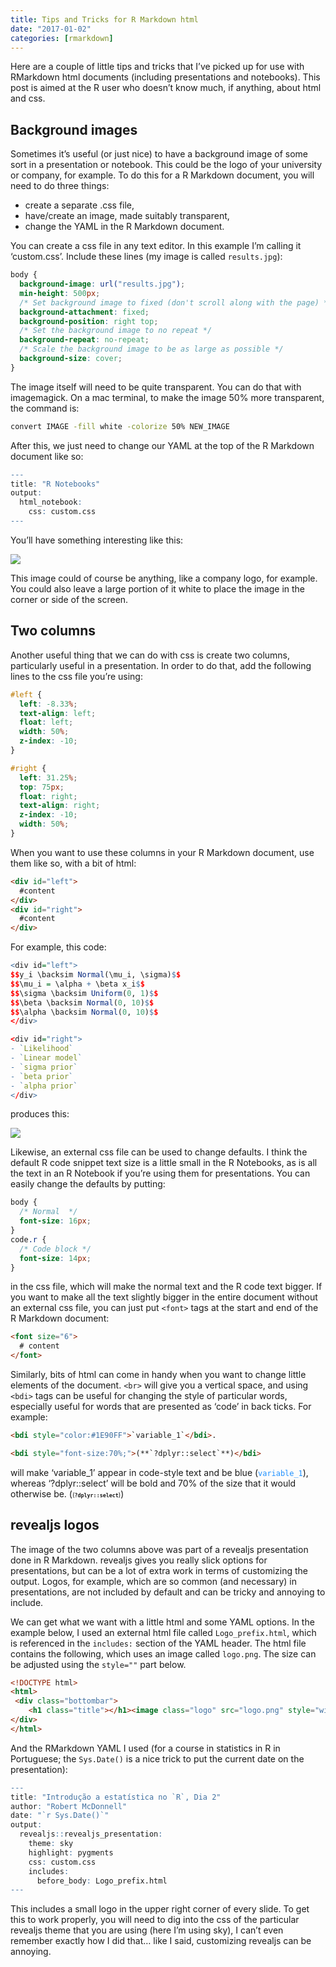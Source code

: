 ```yaml
---
title: Tips and Tricks for R Markdown html
date: "2017-01-02"
categories: [rmarkdown]
---
```


Here are a couple of little tips and tricks that I've picked up for use with RMarkdown html documents (including presentations and notebooks). This post is aimed at the R user who doesn't know much, if anything, about html and css.

## Background images

Sometimes it's useful (or just nice) to have a background image of some sort in a presentation or notebook. This could be the logo of your university or company, for example. To do this for a R Markdown document, you will need to do three things:

-   create a separate .css file,
-   have/create an image, made suitably transparent,
-   change the YAML in the R Markdown document.

You can create a css file in any text editor. In this example I'm calling it 'custom.css'. Include these lines (my image is called `results.jpg`):

``` css
body {
  background-image: url("results.jpg");
  min-height: 500px;
  /* Set background image to fixed (don't scroll along with the page) */
  background-attachment: fixed;
  background-position: right top;
  /* Set the background image to no repeat */
  background-repeat: no-repeat;
  /* Scale the background image to be as large as possible */
  background-size: cover;
}
```

The image itself will need to be quite transparent. You can do that with imagemagick. On a mac terminal, to make the image 50% more transparent, the command is:

``` bash
convert IMAGE -fill white -colorize 50% NEW_IMAGE
```

After this, we just need to change our YAML at the top of the R Markdown document like so:

``` r
---
title: "R Notebooks"
output:
  html_notebook:
    css: custom.css
---
```

You'll have something interesting like this:

<img src="images/liberdade.png"/>

This image could of course be anything, like a company logo, for example. You could also leave a large portion of it white to place the image in the corner or side of the screen.

## Two columns

Another useful thing that we can do with css is create two columns, particularly useful in a presentation. In order to do that, add the following lines to the css file you're using:

``` css
#left {
  left: -8.33%;
  text-align: left;
  float: left;
  width: 50%;
  z-index: -10;
}

#right {
  left: 31.25%;
  top: 75px;
  float: right;
  text-align: right;
  z-index: -10;
  width: 50%;
}
```

When you want to use these columns in your R Markdown document, use them like so, with a bit of html:

``` html
<div id="left">
  #content
</div>
<div id="right">
  #content
</div>
```

For example, this code:

``` r
<div id="left">
$$y_i \backsim Normal(\mu_i, \sigma)$$
$$\mu_i = \alpha + \beta x_i$$
$$\sigma \backsim Uniform(0, 1)$$
$$\beta \backsim Normal(0, 10)$$
$$\alpha \backsim Normal(0, 10)$$
</div>

<div id="right">
- `Likelihood`
- `Linear model`
- `sigma prior`
- `beta prior`
- `alpha prior`
</div>
```

produces this:

<img src="images/mathjaxslide.png"/>

Likewise, an external css file can be used to change defaults. I think the default R code snippet text size is a little small in the R Notebooks, as is all the text in an R Notebook if you're using them for presentations. You can easily change the defaults by putting:

``` css
body {
  /* Normal  */
  font-size: 16px;
}
code.r {
  /* Code block */
  font-size: 14px;
}
```

in the css file, which will make the normal text and the R code text bigger. If you want to make all the text slightly bigger in the entire document without an external css file, you can just put `<font>` tags at the start and end of the R Markdown document:

``` html
<font size="6">
  # content
</font>
```

Similarly, bits of html can come in handy when you want to change little elements of the document. `<br>` will give you a vertical space, and using `<bdi>` tags can be useful for changing the style of particular words, especially useful for words that are presented as 'code' in back ticks. For example:

``` html
<bdi style="color:#1E90FF">`variable_1`</bdi>.

<bdi style="font-size:70%;">(**`?dplyr::select`**)</bdi>
```

will make 'variable_1' appear in code-style text and be blue (<bdi style="color:#1E90FF">`variable_1`</bdi>), whereas '?dplyr::select' will be bold and 70% of the size that it would otherwise be. (<bdi style="font-size:70%;">(**`?dplyr::select`**)</bdi>)

## revealjs logos

The image of the two columns above was part of a revealjs presentation done in R Markdown. revealjs gives you really slick options for presentations, but can be a lot of extra work in terms of customizing the output. Logos, for example, which are so common (and necessary) in presentations, are not included by default and can be tricky and annoying to include.

We can get what we want with a little html and some YAML options. In the example below, I used an external html file called `Logo_prefix.html`, which is referenced in the `includes:` section of the YAML header. The html file contains the following, which uses an image called `logo.png`. The size can be adjusted using the `style=""` part below.

``` html
<!DOCTYPE html>
<html>
 <div class="bottombar">
    <h1 class="title"></h1><image class="logo" src="logo.png" style="width:180px; height:85px;">
</div>
</html>
```

And the RMarkdown YAML I used (for a course in statistics in R in Portuguese; the `Sys.Date()` is a nice trick to put the current date on the presentation):

``` r
---
title: "Introdução a estatística no `R`, Dia 2"
author: "Robert McDonnell"
date: "`r Sys.Date()`"
output:
  revealjs::revealjs_presentation:
    theme: sky
    highlight: pygments
    css: custom.css
    includes:
      before_body: Logo_prefix.html
---
```

This includes a small logo in the upper right corner of every slide. To get this to work properly, you will need to dig into the css of the particular revealjs theme that you are using (here I'm using sky), I can't even remember exactly how I did that... like I said, customizing revealjs can be annoying.
